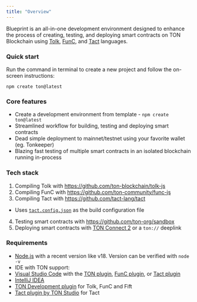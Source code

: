 ```yaml
---
title: "Overview"
---
```


Blueprint is an all-in-one development environment designed to enhance the process of creating, testing, and deploying smart contracts on TON Blockchain using [Tolk](https://docs.ton.org/develop/tolk/overview), [FunC](https://docs.ton.org/develop/func/overview), and [Tact](https://docs.tact-lang.org/) languages.

### Quick start

Run the command in terminal to create a new project and follow the on-screen instructions:

```console
npm create ton@latest
```

### Core features

* Create a development environment from template - `npm create ton@latest`
* Streamlined workflow for building, testing and deploying smart contracts
* Dead simple deployment to mainnet/testnet using your favorite wallet (eg. Tonkeeper)
* Blazing fast testing of multiple smart contracts in an isolated blockchain running in-process

### Tech stack

1. Compiling Tolk with https://github.com/ton-blockchain/tolk-js
2. Compiling FunC with https://github.com/ton-community/func-js
3. Compiling Tact with https://github.com/tact-lang/tact
* Uses [`tact.config.json`](https://docs.tact-lang.org/book/config/) as the build configuration file
4. Testing smart contracts with https://github.com/ton-org/sandbox
5. Deploying smart contracts with [TON Connect 2](https://github.com/ton-connect) or a `ton://` deeplink

### Requirements

* [Node.js](https://nodejs.org) with a recent version like v18. Version can be verified with `node -v`
* IDE with TON support:
* [Visual Studio Code](https://code.visualstudio.com/) with the [TON plugin](https://marketplace.visualstudio.com/items?itemName=ton-core.vscode-ton), [FunC plugin](https://marketplace.visualstudio.com/items?itemName=tonwhales.func-vscode), or [Tact plugin](https://marketplace.visualstudio.com/items?itemName=tonstudio.vscode-tact)
* [IntelliJ IDEA](https://www.jetbrains.com/idea/)
* [TON Development plugin](https://plugins.jetbrains.com/plugin/23382-ton) for Tolk, FunC and Fift
* [Tact plugin by TON Studio](https://plugins.jetbrains.com/plugin/27290-tact) for Tact